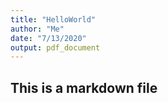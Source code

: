 ```yaml
---
title: "HelloWorld"
author: "Me"
date: "7/13/2020"
output: pdf_document
---
```


## This is a markdown file
